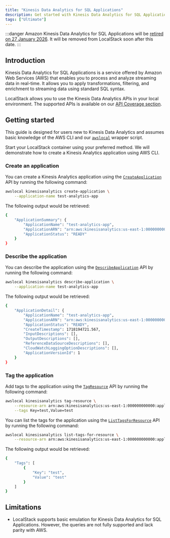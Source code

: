 ```yaml
---
title: "Kinesis Data Analytics for SQL Applications"
description: Get started with Kinesis Data Analytics for SQL Applications on LocalStack
tags: ["Ultimate"]
---
```


:::danger
Amazon Kinesis Data Analytics for SQL Applications will be [retired on 27 January 2026](https://docs.aws.amazon.com/kinesisanalytics/latest/dev/discontinuation.html).
It will be removed from LocalStack soon after this date.
:::

## Introduction

Kinesis Data Analytics for SQL Applications is a service offered by Amazon Web Services (AWS) that enables you to process and analyze streaming data in real-time.
It allows you to apply transformations, filtering, and enrichment to streaming data using standard SQL syntax.

LocalStack allows you to use the Kinesis Data Analytics APIs in your local environment.
The supported APIs is available on our [API Coverage section](#api-coverage).

## Getting started

This guide is designed for users new to Kinesis Data Analytics and assumes basic knowledge of the AWS CLI and our [`awslocal`](https://github.com/localstack/awscli-local) wrapper script.

Start your LocalStack container using your preferred method.
We will demonstrate how to create a Kinesis Analytics application using AWS CLI.

### Create an application

You can create a Kinesis Analytics application using the [`CreateApplication`](https://docs.aws.amazon.com/kinesisanalytics/latest/APIReference/API_CreateApplication.html) API by running the following command:

```bash
awslocal kinesisanalytics create-application \
    --application-name test-analytics-app
```

The following output would be retrieved:

```bash
{
    "ApplicationSummary": {
        "ApplicationName": "test-analytics-app",
        "ApplicationARN": "arn:aws:kinesisanalytics:us-east-1:000000000000:application/test-analytics-app",
        "ApplicationStatus": "READY"
    }
}
```

### Describe the application

You can describe the application using the [`DescribeApplication`](https://docs.aws.amazon.com/kinesisanalytics/latest/APIReference/API_DescribeApplication.html) API by running the following command:

```bash
awslocal kinesisanalytics describe-application \
    --application-name test-analytics-app
```

The following output would be retrieved:

```bash
{
    "ApplicationDetail": {
        "ApplicationName": "test-analytics-app",
        "ApplicationARN": "arn:aws:kinesisanalytics:us-east-1:000000000000:application/test-analytics-app",
        "ApplicationStatus": "READY",
        "CreateTimestamp": 1718194721.567,
        "InputDescriptions": [],
        "OutputDescriptions": [],
        "ReferenceDataSourceDescriptions": [],
        "CloudWatchLoggingOptionDescriptions": [],
        "ApplicationVersionId": 1
    }
}
```

### Tag the application

Add tags to the application using the [`TagResource`](https://docs.aws.amazon.com/kinesisanalytics/latest/APIReference/API_TagResource.html) API by running the following command:

```bash
awslocal kinesisanalytics tag-resource \
    --resource-arn arn:aws:kinesisanalytics:us-east-1:000000000000:application/test-analytics-app \
    --tags Key=test,Value=test
```

You can list the tags for the application using the [`ListTagsForResource`](https://docs.aws.amazon.com/kinesisanalytics/latest/APIReference/API_ListTagsForResource.html) API by running the following command:

```bash
awslocal kinesisanalytics list-tags-for-resource \
    --resource-arn arn:aws:kinesisanalytics:us-east-1:000000000000:application/test-analytics-app
```

The following output would be retrieved:

```bash
{
    "Tags": [
        {
            "Key": "test",
            "Value": "test"
        }
    ]
}
```

## Limitations

* LocalStack supports basic emulation for Kinesis Data Analytics for SQL Applications.
  However, the queries are not fully supported and lack parity with AWS.
